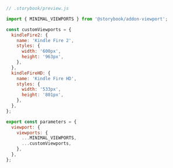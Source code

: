 ```js
// .storybook/preview.js

import { MINIMAL_VIEWPORTS } from '@storybook/addon-viewport';

const customViewports = {
  kindleFire2: {
    name: 'Kindle Fire 2',
    styles: {
      width: '600px',
      height: '963px',
    },
  },
  kindleFireHD: {
    name: 'Kindle Fire HD',
    styles: {
      width: '533px',
      height: '801px',
    },
  },
};

export const parameters = {
  viewport: {
    viewports: {
      ...MINIMAL_VIEWPORTS,
      ...customViewports,
    },
  },
};
```
